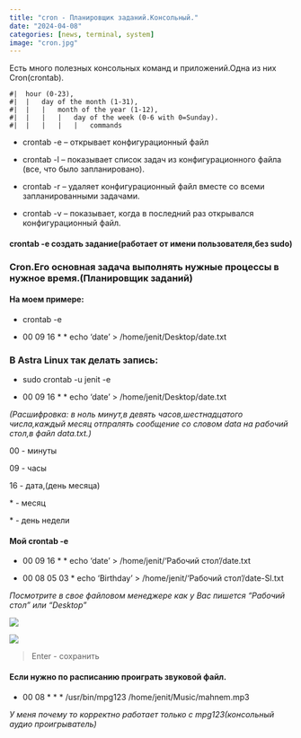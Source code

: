 ```yaml
---
title: "cron - Планировщик заданий.Консольный."
date: "2024-04-08"
categories: [news, terminal, system]
image: "cron.jpg"
---
```


Есть много полезных консольных команд и приложений.Одна из них Cron(crontab).

````
#|	hour (0-23),
#|	|	day of the month (1-31),
#|	|	|	month of the year (1-12),
#|	|	|	|	day of the week (0-6 with 0=Sunday).
#|	|	|	|	|	commands
````

- crontab -e – открывает конфигурационный файл

- crontab -l – показывает список задач из конфигурационного файла (все, что было запланировано).

- crontab -r – удаляет конфигурационный файл вместе со всеми запланированными задачами.

- сrontab -v – показывает, когда в последний раз открывался конфигурационный файл.

#### crontab -e создать задание(работает от имени пользователя,без sudo)

### Cron.Его основная задача выполнять нужные процессы в нужное время.(Планировщик заданий)

#### На моем примере:

- crontab -e

- 00 09 16 * * echo 'date' > /home/jenit/Desktop/date.txt

### В Astra  Linux так делать запись:

- sudo crontab -u jenit -e

- 00 09 16 * * echo 'date' > /home/jenit/Desktop/date.txt

 *(Расшифровка: в ноль минут,в девять часов,шестнадцатого числа,каждый месяц отпралять сообщение
 со словом data на рабочий стол,в файл data.txt.)*

00 - минуты

09 - часы

16 - дата,(день месяца)

\* - месяц

\* - день недели

#### Мой crontab -e

- 00 09 16 * * echo 'date' > /home/jenit/'Рабочий стол'/date.txt

- 00 08 05 03 * echo 'Birthday' > /home/jenit/'Рабочий стол'/date-Sl.txt

*Посмотрите в свое файловом менеджере как у Вас пишется "Рабочий стол" или "Desktop"*

![](cron1.jpg)

![](cron2.jpg)

> Enter - сохранить


#### Если нужно по расписанию проиграть звуковой файл.

- 00 08 * * * /usr/bin/mpg123  /home/jenit/Music/mahnem.mp3

*У меня почему то корректно работает только с mpg123(консольный аудио проигрыватель)*



